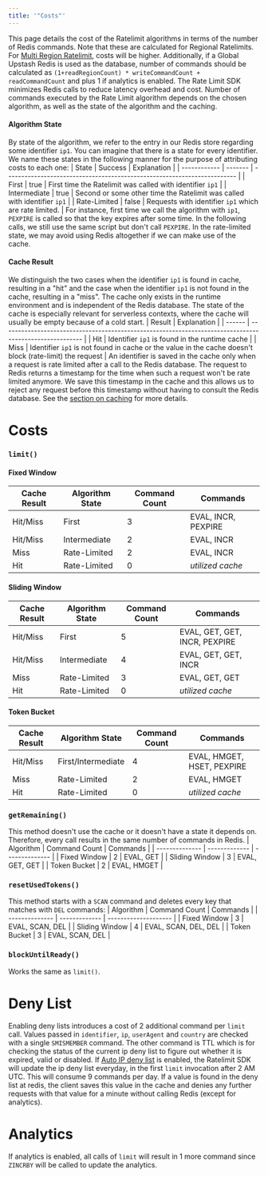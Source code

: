 ```yaml
---
title: '"Costs"'
---
```

This page details the cost of the Ratelimit algorithms in terms of the number of Redis commands. Note that these are calculated for Regional Ratelimits. For [Multi Region Ratelimit](https://upstash.com/docs/redis/sdks/ratelimit-ts/features#multi-region), costs will be higher. Additionally, if a Global Upstash Redis is used as the database, number of commands should be calculated as `(1+readRegionCount) * writeCommandCount + readCommandCount` and plus 1 if analytics is enabled.
The Rate Limit SDK minimizes Redis calls to reduce latency overhead and cost. Number of commands executed by the Rate Limit algorithm depends on the chosen algorithm, as well as the state of the algorithm and the caching.
#### Algorithm State
By state of the algorithm, we refer to the entry in our Redis store regarding some identifier `ip1`. You can imagine that there is a state for every identifier. We name these states in the following manner for the purpose of attributing costs to each one:
| State        | Success | Explanation                                                              |
| ------------ | ------- | ------------------------------------------------------------------------ |
| First        | true    | First time the Ratelimit was called with identifier `ip1`                |
| Intermediate | true    | Second or some other time the Ratelimit was called with identifier `ip1` |
| Rate-Limited | false   | Requests with identifier `ip1` which are rate limited.                   |
For instance, first time we call the algorithm with `ip1`, `PEXPIRE` is called so that the key expires after some time. In the following calls, we still use the same script but don't call `PEXPIRE`. In the rate-limited state, we may avoid using Redis altogether if we can make use of the cache.
#### Cache Result
We distinguish the two cases when the identifier `ip1` is found in cache, resulting in a "hit" and the case when the identifier `ip1` is not found in the cache, resulting in a "miss". The cache only exists in the runtime environment and is independent of the Redis database. The state of the cache is especially relevant for serverless contexts, where the cache will usually be empty because of a cold start.
| Result | Explanation                                                                                             |
| ------ | ------------------------------------------------------------------------------------------------------- |
| Hit    | Identifier `ip1` is found in the runtime cache                                                          |
| Miss   | Identifier `ip1` is not found in cache or the value in the cache doesn't block (rate-limit) the request |
An identifier is saved in the cache only when a request is rate limited after a call to the Redis database. The request to Redis returns a timestamp for the time when such a request won't be rate limited anymore. We save this timestamp in the cache and this allows us to reject any request before this timestamp without having to consult the Redis database.
See the [section on caching](https://upstash.com/docs/redis/sdks/ratelimit-ts/features) for more details.
# Costs
### `limit()`
#### Fixed Window
| Cache Result | Algorithm State | Command Count | Commands            |
| ------------ | --------------- | ------------- | ------------------- |
| Hit/Miss     | First           | 3             | EVAL, INCR, PEXPIRE |
| Hit/Miss     | Intermediate    | 2             | EVAL, INCR          |
| Miss         | Rate-Limited    | 2             | EVAL, INCR          |
| Hit          | Rate-Limited    | 0             | _utilized cache_    |
#### Sliding Window
| Cache Result | Algorithm State | Command Count | Commands                      |
| ------------ | --------------- | ------------- | ----------------------------- |
| Hit/Miss     | First           | 5             | EVAL, GET, GET, INCR, PEXPIRE |
| Hit/Miss     | Intermediate    | 4             | EVAL, GET, GET, INCR          |
| Miss         | Rate-Limited    | 3             | EVAL, GET, GET                |
| Hit          | Rate-Limited    | 0             | _utilized cache_              |
#### Token Bucket
| Cache Result | Algorithm State    | Command Count | Commands                    |
| ------------ | ------------------ | ------------- | --------------------------- |
| Hit/Miss     | First/Intermediate | 4             | EVAL, HMGET, HSET, PEXPIRE |
| Miss         | Rate-Limited       | 2             | EVAL, HMGET                 |
| Hit          | Rate-Limited       | 0             | _utilized cache_            |
### `getRemaining()`
This method doesn't use the cache or it doesn't have a state it depends on. Therefore, every call
results in the same number of commands in Redis.
| Algorithm      | Command Count | Commands       |
| -------------- | ------------- | -------------- |
| Fixed Window   | 2             | EVAL, GET      |
| Sliding Window | 3             | EVAL, GET, GET |
| Token Bucket   | 2             | EVAL, HMGET    |
### `resetUsedTokens()`
This method starts with a `SCAN` command and deletes every key that matches with `DEL` commands:
| Algorithm      | Command Count | Commands             |
| -------------- | ------------- | -------------------- |
| Fixed Window   | 3             | EVAL, SCAN, DEL      |
| Sliding Window | 4             | EVAL, SCAN, DEL, DEL |
| Token Bucket   | 3             | EVAL, SCAN, DEL      |
### `blockUntilReady()`
Works the same as `limit()`.
# Deny List
Enabling deny lists introduces a cost of 2 additional command per `limit` call.
Values passed in `identifier`, `ip`, `userAgent` and `country` are checked with a single `SMISMEMBER` command.
The other command is TTL which is for checking the status of the current ip deny list to figure out whether
it is expired, valid or disabled.
If [Auto IP deny list](https://upstash.com/docs/redis/sdks/ratelimit-ts/features#auto-ip-deny-list) is enabled,
the Ratelimit SDK will update the ip deny list everyday, in the first `limit` invocation after 2 AM UTC.
This will consume 9 commands per day.
If a value is found in the deny list at redis, the client saves this value in the cache and denies
any further requests with that value for a minute without calling Redis (except for analytics).
# Analytics
If analytics is enabled, all calls of `limit` will result in 1 more command since `ZINCRBY` will be called to update the analytics.